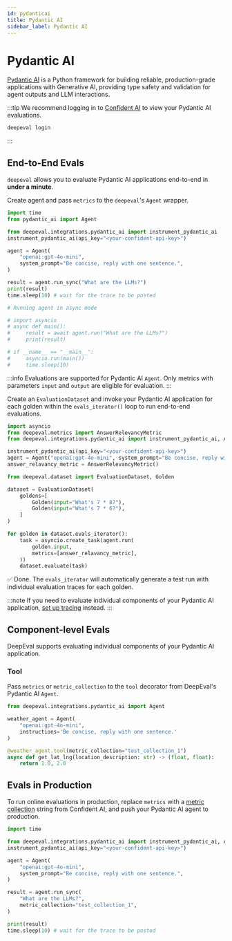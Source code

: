 ```yaml
---
id: pydanticai
title: Pydantic AI
sidebar_label: Pydantic AI
---
```



# Pydantic AI

<ColabButton 
  notebookUrl="https://colab.research.google.com/github/confident-ai/deepeval/blob/main/cookbooks/examples/notebooks/pydantic_ai.ipynb" 
  className="header-colab-button"
/>

[Pydantic AI](https://ai.pydantic.dev/) is a Python framework for building reliable, production-grade applications with Generative AI, providing type safety and validation for agent outputs and LLM interactions.

:::tip
We recommend logging in to [Confident AI](https://app.confident-ai.com) to view your Pydantic AI evaluations.

```bash
deepeval login
```

:::

## End-to-End Evals

`deepeval` allows you to evaluate Pydantic AI applications end-to-end in **under a minute**.

<Timeline>

<TimelineItem title="Configure Pydantic AI">

Create agent and pass `metrics` to the `deepeval`'s `Agent` wrapper.

```python title="main.py" showLineNumbers
import time
from pydantic_ai import Agent

from deepeval.integrations.pydantic_ai import instrument_pydantic_ai
instrument_pydantic_ai(api_key="<your-confident-api-key>")

agent = Agent(
    "openai:gpt-4o-mini",
    system_prompt="Be concise, reply with one sentence.",
)

result = agent.run_sync("What are the LLMs?")
print(result)
time.sleep(10) # wait for the trace to be posted

# Running agent in async mode

# import asyncio
# async def main():
#     result = await agent.run("What are the LLMs?")
#     print(result)

# if __name__ == "__main__":
#     asyncio.run(main())
#     time.sleep(10)
```

:::info
Evaluations are supported for Pydantic AI `Agent`. Only metrics with parameters `input` and `output` are eligible for evaluation.
:::

</TimelineItem>
<TimelineItem title="Run evaluations">

Create an `EvaluationDataset` and invoke your Pydantic AI application for each golden within the `evals_iterator()` loop to run end-to-end evaluations.

<Tabs groupId="pydantic_ai">
<TabItem value="asynchronous" label="Asynchronous">

```python title="main.py" showLineNumbers
import asyncio
from deepeval.metrics import AnswerRelevancyMetric
from deepeval.integrations.pydantic_ai import instrument_pydantic_ai, Agent

instrument_pydantic_ai(api_key="<your-confident-api-key>")
agent = Agent("openai:gpt-4o-mini", system_prompt="Be concise, reply with one sentence.")
answer_relavancy_metric = AnswerRelevancyMetric()

from deepeval.dataset import EvaluationDataset, Golden

dataset = EvaluationDataset(
    goldens=[
        Golden(input="What's 7 * 8?"),
        Golden(input="What's 7 * 6?"),
    ]
)

for golden in dataset.evals_iterator():
    task = asyncio.create_task(agent.run(
        golden.input,
        metrics=[answer_relavancy_metric],
    ))
    dataset.evaluate(task)
```

</TabItem>
</Tabs>

✅ Done. The `evals_iterator` will automatically generate a test run with individual evaluation traces for each golden.

</TimelineItem>
<TimelineItem title="View on Confident AI (optional)">

<VideoDisplayer
  src="https://confident-bucket.s3.us-east-1.amazonaws.com/end-to-end%3Apydantic-1080.mp4"
/>

</TimelineItem>

</Timeline>

:::note
If you need to evaluate individual components of your Pydantic AI application, [set up tracing](/docs/evaluation-llm-tracing) instead.
:::

## Component-level Evals

DeepEval supports evaluating individual components of your Pydantic AI application.

### Tool
Pass `metrics` or `metric_collection` to the `tool` decorator from DeepEval's Pydantic AI `Agent`.

```python title="main.py" showLineNumbers {8}
from deepeval.integrations.pydantic_ai import Agent

weather_agent = Agent(
    "openai:gpt-4o-mini",
    instructions='Be concise, reply with one sentence.'
)

@weather_agent.tool(metric_collection="test_collection_1")
async def get_lat_lng(location_description: str) -> (float, float):
    return 1.0, 2.0
```

## Evals in Production

To run online evaluations in production, replace `metrics` with a [metric collection](https://documentation.confident-ai.com/docs/llm-tracing/evaluations#online-evaluations) string from Confident AI, and push your Pydantic AI agent to production.

```python filename="main.py" showLineNumbers
import time

from deepeval.integrations.pydantic_ai import instrument_pydantic_ai, Agent
instrument_pydantic_ai(api_key="<your-confident-api-key>")

agent = Agent(
    "openai:gpt-4o-mini",
    system_prompt="Be concise, reply with one sentence.",
)

result = agent.run_sync(
    "What are the LLMs?",
    metric_collection="test_collection_1",
)

print(result)
time.sleep(10) # wait for the trace to be posted
```
